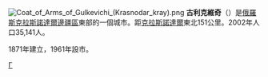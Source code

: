 {{Coord|45|22|N|40|41|E|display=title}}
[[File:Coat_of_Arms_of_Gulkevichi_(Krasnodar_kray).png|right]]
'''古利克維奇'''（{{lang-ru|Гульке́вичи}}）是[[俄羅斯|俄羅斯]][[克拉斯諾達爾邊疆區|克拉斯諾達爾邊疆區]]東部的一個城市。距[[克拉斯諾達爾|克拉斯諾達爾]]東北151公里。2002年人口35,141人。

1871年建立，1961年設市。

{{克拉斯諾達爾邊疆區城市}}

[[Category:克拉斯諾達爾邊疆區城市|Г]]
